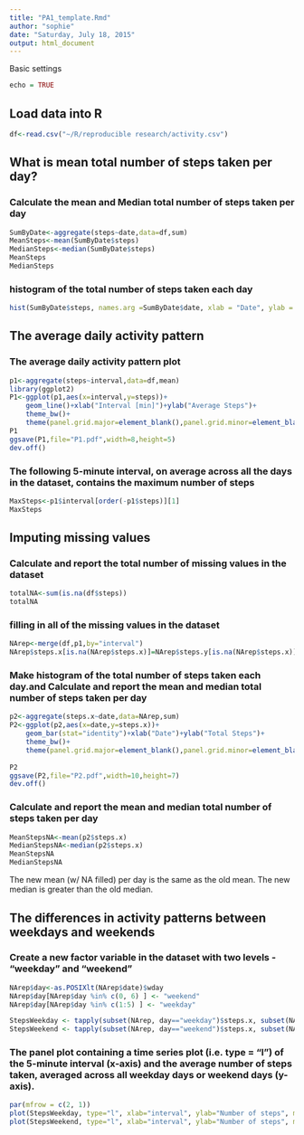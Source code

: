```yaml
---
title: "PA1_template.Rmd"
author: "sophie"
date: "Saturday, July 18, 2015"
output: html_document
---
```


Basic settings

```r
echo = TRUE
```


## Load data into R
```r
df<-read.csv("~/R/reproducible research/activity.csv")
```
## What is mean total number of steps taken per day?

### Calculate the mean and Median total number of steps taken per day
```r
SumByDate<-aggregate(steps~date,data=df,sum)
MeanSteps<-mean(SumByDate$steps)
MedianSteps<-median(SumByDate$steps)
MeanSteps
MedianSteps
```
### histogram of the total number of steps taken each day
```r
hist(SumByDate$steps, names.arg =SumByDate$date, xlab = "Date", ylab = "Steps", main = "Total number of steps taken each day")
```
## The average daily activity pattern
### The average daily activity pattern plot
```r
p1<-aggregate(steps~interval,data=df,mean)
library(ggplot2)
P1<-ggplot(p1,aes(x=interval,y=steps))+
    geom_line()+xlab("Interval [min]")+ylab("Average Steps")+
    theme_bw()+
    theme(panel.grid.major=element_blank(),panel.grid.minor=element_blank())
P1
ggsave(P1,file="P1.pdf",width=8,height=5)
dev.off()
```

### The following 5-minute interval, on average across all the days in the dataset, contains the maximum number of steps

```r
MaxSteps<-p1$interval[order(-p1$steps)][1]
MaxSteps
```

## Imputing missing values

### Calculate and report the total number of missing values in the dataset 
```r
totalNA<-sum(is.na(df$steps))
totalNA
```

### filling in all of the missing values in the dataset
```r
NArep<-merge(df,p1,by="interval")
NArep$steps.x[is.na(NArep$steps.x)]=NArep$steps.y[is.na(NArep$steps.x)]
```

### Make histogram of the total number of steps taken each day.and Calculate and report the mean and median total number of steps taken per day

```r
p2<-aggregate(steps.x~date,data=NArep,sum)
P2<-ggplot(p2,aes(x=date,y=steps.x))+
    geom_bar(stat="identity")+xlab("Date")+ylab("Total Steps")+
    theme_bw()+
    theme(panel.grid.major=element_blank(),panel.grid.minor=element_blank(),axis.text.x  = element_text(angle=90, size=8))
  
P2
ggsave(P2,file="P2.pdf",width=10,height=7)
dev.off()
```
### Calculate and report the mean and median total number of steps taken per day

```r
MeanStepsNA<-mean(p2$steps.x)
MedianStepsNA<-median(p2$steps.x)
MeanStepsNA
MedianStepsNA
```
The new mean (w/ NA filled) per day is the same as the old mean. The new median is greater than the old median.

## The differences in activity patterns between weekdays and weekends

### Create a new factor variable in the dataset with two levels - "weekday" and "weekend" 
```r
NArep$day<-as.POSIXlt(NArep$date)$wday
NArep$day[NArep$day %in% c(0, 6) ] <- "weekend"
NArep$day[NArep$day %in% c(1:5) ] <- "weekday"

StepsWeekday <- tapply(subset(NArep, day=="weekday")$steps.x, subset(NArep, day=="weekday")$interval, mean)
StepsWeekend <- tapply(subset(NArep, day=="weekend")$steps.x, subset(NArep, day=="weekend")$interval, mean)
```

### The panel plot containing a time series plot (i.e. type = "l") of the 5-minute interval (x-axis) and the average number of steps taken, averaged across all weekday days or weekend days (y-axis). 
```r
par(mfrow = c(2, 1))
plot(StepsWeekday, type="l", xlab="interval", ylab="Number of steps", main="weekdays")
plot(StepsWeekend, type="l", xlab="interval", ylab="Number of steps", main="weekend")
```
